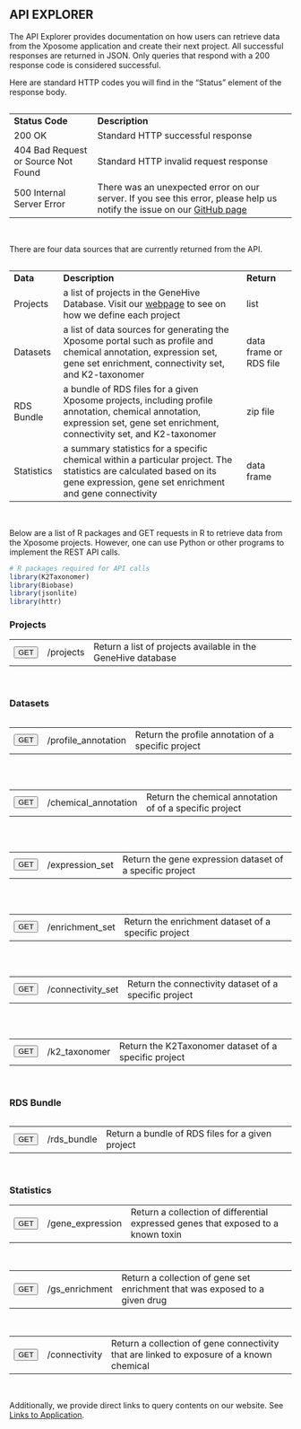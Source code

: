 
## API EXPLORER

<p>The API Explorer provides documentation on how users can retrieve data from the Xposome application and create their next project. All successful responses are returned in JSON. Only queries that respond with a 200 response code is considered successful.</p>

<p>Here are standard HTTP codes you will find in the “Status” element of the response body.</p>

```r
```
<table class="status-table">
  <tr>
    <td><strong>Status Code</strong></td>
    <td><strong>Description</strong></td>
  </tr>
  <tr>
    <td>200 OK</td>
    <td>Standard HTTP successful response</td>
  </tr>
  <tr>
    <td>404 Bad Request or Source Not Found</td>
    <td>Standard HTTP invalid request response</td>
  </tr>
  <tr>
    <td>500 Internal Server Error</td>
    <td>There was an unexpected error on our server. If you see this error, please help us notify the issue on our <a href="https://github.com/montilab/Xposome/">GitHub page</a></td>
  </tr>
</table>

<br>

<p>There are four data sources that are currently returned from the API.</p>

```r
```
<table class="source-table">
  <tr>
    <td><strong>Data</strong></td>
    <td><strong>Description</strong></td>
    <td><strong>Return</strong></td>
  </tr>
  <tr>
    <td>Projects</td>
    <td>a list of projects in the GeneHive Database. Visit our <a href="https://montilab.bu.edu/Xposome/">webpage</a> to see on how we define each project</td>
    <td>list</td>
  </tr>
  <tr>
    <td>Datasets</td>
    <td>a list of data sources for generating the Xposome portal such as profile and chemical annotation, expression set, gene set enrichment, connectivity set, and K2-taxonomer</a></td>
    <td>data frame or RDS file</td>
  </tr>
  <tr>
    <td>RDS Bundle</td>
    <td>a bundle of RDS files for a given Xposome projects, including profile annotation, chemical annotation, expression set, gene set enrichment, connectivity set, and K2-taxonomer</a></td>
    <td>zip file</td>
  </tr> 
  <tr>
    <td>Statistics</td>
    <td>a summary statistics for a specific chemical  within a particular project. The statistics are calculated based on its gene expression, gene set enrichment and gene connectivity</a></td>
    <td>data frame</td>
  </tr>
</table>

<br>

Below are a list of R packages and GET requests in R to retrieve data from the Xposome projects. However, one can use Python or other programs to implement the REST API calls.

<!-- packages: start -->
```r

# R packages required for API calls
library(K2Taxonomer)
library(Biobase)
library(jsonlite)
library(httr)

```

<!-- packages: end -->

<!-- Projects: start -->
### Projects

<table class="get-table">
  <tr>
    <td><button type="button" onclick="ToggleOperation('projects')" class="btn btn-default action-button">GET</button></td>
    <td>&#47;projects</td>
    <td>Return a list of projects available in the GeneHive database</td>
  </tr>
</table>
  
<br>

<div id="projects-block" style="display: none;">

<h4>Implementation</h4>

<p><a target="blank" href="https://montilab.bu.edu/Xposome-API/projects?orderby=asc">https://montilab.bu.edu/Xposome-API/projects?orderby=asc</a></p>

<br>

<table class="api-table">
  <tr>
    <td><strong>Parameter</strong></td>
    <td><strong>Value</strong></td>
    <td><strong>Description</strong></td>
    <td><strong>Data Type</strong></td>
  </tr>
  <tr>
    <td>orderby</td>
    <td>asc (default) or desc</td>
    <td>Sort options</td>
    <td>string</td>
  </tr>
</table>

<br>

<h4>Return</h4>

<p>A list of values</p>

<br>

<h4>Example in R</h4>

```r

cat(
'
<pre>
  # url for local testing
  url0 <- "https://montilab.bu.edu/Xposome-API/projects?orderby=asc"
  
  # Send GET Request to API
  res <- GET(url = url0, encode = "json")
  
  # Check the status of GET request 
  test_request <- tryCatch({
    
    stop_for_status(res)
    
    "pass"
    
  }, error = function(e) {
    
    "fail"
    
  })
</pre>
'
)

# url for local testing
url0 <- "https://montilab.bu.edu/Xposome-API/projects?orderby=asc"

# Send GET Request to API
res <- GET(url = url0, encode = "json")

# Check the status of GET request 
test_request <- tryCatch({
  
  stop_for_status(res)
  
  "pass"
  
}, error = function(e) {
  
  "fail"
  
})

```

<h4>Output</h4>

```r

cat(
'
<pre>
  # If GET request is successful, return the results
  if(test_request == "pass"){
    
    projects <- fromJSON(fromJSON(rawToChar(res$content)))
    print(head(projects))
    
  }
</pre>
'
)


# If GET request is successful, return the results
if(test_request == "pass"){
  
  projects <- fromJSON(fromJSON(rawToChar(res$content)))
  cat("<pre class='output'>", head(projects), "</pre>")
  
}
      
```

<br>

</div>
<!-- Projects: end -->

<!-- Datasets - profile annotation: start -->
### Datasets

```r
```
<table class="get-table">
  <tr>
    <td><button type="button" onclick="ToggleOperation('profile-annotation')" class="btn btn-default action-button">GET</button></td>
    <td>/profile_annotation</td>
    <td>Return the profile annotation of a specific project</td>
  </tr>
</table>

<br>

<div id="profile-annotation-block" style="display: none;">

<h4>Implementation</h4>

<p><a target="blank" href="https://montilab.bu.edu/Xposome-API/profile_annotation?project=ADIPO">https://montilab.bu.edu/Xposome-API/profile_annotation?project=ADIPO</a></p>

<br>

<table class="api-table">
  <tr>
    <td><strong>Parameter</strong></td>
    <td><strong>Value</strong></td>
    <td><strong>Description</strong></td>
    <td><strong>Data Type</strong></td>
  </tr>
  <tr>
    <td>project</td>
    <td>ADIPO or HEPG2 or ...</td>
    <td>Name of the projects</td>
    <td>string</td>
  </tr>
</table>

<br>

<h4>Return</h4>

<p>A data frame object</p>

<br>

<h4>Example in R</h4>

```r

cat(
'
<pre>
# url for local testing
url1 <- paste0("https://montilab.bu.edu/Xposome-API/profile_annotation?project=ADIPO")

# Send GET Request to API
res <- GET(url = url1, encode = "json")

# Check the status of GET request
test_request <- tryCatch({

  stop_for_status(res)

  "pass"

}, error = function(e) {

  "fail"

})
</pre>
'
)

# url for local testing
url1 <- paste0("https://montilab.bu.edu/Xposome-API/profile_annotation?project=ADIPO")

# Send GET Request to API
res <- GET(url = url1, encode = "json")

# Check the status of GET request
test_request <- tryCatch({

  stop_for_status(res)

  "pass"

}, error = function(e) {

  "fail"

})

```

<h4>Output</h4>

```r

cat(
'
<pre>
# If GET request is successful, return the results
if(test_request == "pass"){

  profile_annotation <- fromJSON(fromJSON(rawToChar(res$content)))
  n_row <- ifelse(nrow(profile_annotation) > 10, 10, nrow(profile_annotation))
  n_col <- ifelse(ncol(profile_annotation) > 10, 10, ncol(profile_annotation))  
  print(profile_annotation[1:n_row, 1:n_col])

}
</pre>
'
)

# If GET request is successful, return the results
if(test_request == "pass"){

  profile_annotation <- fromJSON(fromJSON(rawToChar(res$content)))
  n_row <- ifelse(nrow(profile_annotation) > 10, 10, nrow(profile_annotation))
  n_col <- ifelse(ncol(profile_annotation) > 10, 10, ncol(profile_annotation))  
  cat("<pre class='output'>", knitr::kable(profile_annotation[1:n_row, 1:n_col], format="html"), "</pre>")

}

```

<br>

</div>
<!-- Datasets - profile annotation: end -->

<!-- Datasets - chemical annotation: start -->
```r
```
<table class="get-table">
  <tr>
    <td><button type="button" onclick="ToggleOperation('chemical-annotation')" class="btn btn-default action-button">GET</button></td>
    <td>/chemical_annotation</td>
    <td>Return the chemical annotation of of a specific project</td>
  </tr>
</table>

<br>

<div id="chemical-annotation-block" style="display: none;">

<h4>Implementation</h4>

<p><a target="blank" href="https://montilab.bu.edu/Xposome-API/chemical_annotation?project=ADIPO">https://montilab.bu.edu/Xposome-API/chemical_annotation?project=ADIPO</a></p>

<br>

<table class="api-table">
  <tr>
    <td><strong>Parameter</strong></td>
    <td><strong>Value</strong></td>
    <td><strong>Description</strong></td>
    <td><strong>Data Type</strong></td>
  </tr>
  <tr>
    <td>project</td>
    <td>ADIPO or HEPG2 or ...</td>
    <td>Name of the projects</td>
    <td>string</td>
  </tr>
</table>

<br>

<h4>Return</h4>

<p>A data frame object</p>

<br>

<h4>Example in R</h4>

```r

cat(
'
<pre>
# url for local testing
url2 <- paste0("https://montilab.bu.edu/Xposome-API/chemical_annotation?project=ADIPO")

# Send GET Request to API
res <- GET(url = url2, encode = "json")

# Check the status of GET request
test_request <- tryCatch({

  stop_for_status(res)

  "pass"

}, error = function(e) {

  "fail"

})
</pre>
'
)


# url for local testing
url2 <- paste0("https://montilab.bu.edu/Xposome-API/chemical_annotation?project=ADIPO")

# Send GET Request to API
res <- GET(url = url2, encode = "json")

# Check the status of GET request
test_request <- tryCatch({

  stop_for_status(res)

  "pass"

}, error = function(e) {

  "fail"

})

```

<h4>Output</h4>

```r

cat(
'
<pre>
# If GET request is successful, return the results
if(test_request == "pass"){

  chemical_annotation <- fromJSON(fromJSON(rawToChar(res$content)))
  n_row <- ifelse(nrow(chemical_annotation) > 10, 10, nrow(chemical_annotation))
  n_col <- ifelse(ncol(chemical_annotation) > 10, 10, ncol(chemical_annotation))  
  print(chemical_annotation[1:n_row, 1:n_col])

}
</pre>
'
)

# If GET request is successful, return the results
if(test_request == "pass"){

  chemical_annotation <- fromJSON(fromJSON(rawToChar(res$content)))
  n_row <- ifelse(nrow(chemical_annotation) > 10, 10, nrow(chemical_annotation))
  n_col <- ifelse(ncol(chemical_annotation) > 10, 10, ncol(chemical_annotation))  
  cat("<pre class='output'>", knitr::kable(chemical_annotation[1:n_row, 1:n_col], format="html"), "</pre>")

}

```

<br>

</div>
<!-- Datasets - chemical annotation: end -->

<!-- Datasets - expression set: start -->
```r
```
<table class="get-table">
  <tr>
    <td><button type="button" onclick="ToggleOperation('expression-set')" class="btn btn-default action-button">GET</button></td>
    <td>/expression_set</td>
    <td>Return the gene expression dataset of a specific project</td>
  </tr>
</table>

<br>

<div id="expression-set-block" style="display: none;">

<h4>Implementation</h4>

<p><a target="blank" href="https://montilab.bu.edu/Xposome-API/expression_set?project=ADIPO">https://montilab.bu.edu/Xposome-API/expression_set?project=ADIPO</a></p>

<br>

<table class="api-table">
  <tr>
    <td><strong>Parameter</strong></td>
    <td><strong>Value</strong></td>
    <td><strong>Description</strong></td>
    <td><strong>Data Type</strong></td>
  </tr>
  <tr>
    <td>project</td>
    <td>ADIPO or HEPG2 or ...</td>
    <td>Name of the projects</td>
    <td>string</td>
  </tr>
</table>

<br>

<h4>Return</h4>

<p>An RDS file that contains a S4 class object</p>

<br>

<h4>Example in R</h4>

```r

cat(
'
<pre>
# url for local testing
url3 <- paste0("https://montilab.bu.edu/Xposome-API/expression_set?project=ADIPO")

# Send GET Request to API
res <- GET(url = url3, encode = "json")

# Check the status of GET request
test_request <- tryCatch({

  stop_for_status(res)

  "pass"

}, error = function(e) {

  "fail"

})
</pre>
'
)

# url for local testing
url3 <- paste0("https://montilab.bu.edu/Xposome-API/expression_set?project=ADIPO")

# Send GET Request to API
res <- GET(url = url3, encode = "json")

# Check the status of GET request
test_request <- tryCatch({

  stop_for_status(res)

  "pass"

}, error = function(e) {

  "fail"

})

```

<h4>Output</h4>

```r

cat(
'
<pre>
# If GET request is successful, return the results
if(test_request == "pass"){

  temp = tempfile()
  download.file(url3, temp)
  expression_set <- readRDS(temp)
  expression_set = as.data.frame(exprs(expression_set), row.names=rownames(expression_set), col.names=colnames(expression_set))
  unlink(temp)

  n_row <- ifelse(nrow(expression_set) > 10, 10, nrow(expression_set))
  n_col <- ifelse(ncol(expression_set) > 10, 10, ncol(expression_set))  
  print(expression_set[1:n_row, 1:n_col])
  
}
</pre>
'
)

# If GET request is successful, return the results
if(test_request == "pass"){

  temp = tempfile()
  download.file(url3, temp)
  expression_set <- readRDS(temp)
  expression_set = as.data.frame(exprs(expression_set), row.names=rownames(expression_set), col.names=colnames(expression_set))
  unlink(temp)

  n_row <- ifelse(nrow(expression_set) > 10, 10, nrow(expression_set))
  n_col <- ifelse(ncol(expression_set) > 10, 10, ncol(expression_set))  

  cat("<pre class='output'>", knitr::kable(expression_set[1:n_row, 1:n_col], format="html"), "</pre>")

}

```

<br>

</div>
<!-- Datasets - expression set: end -->

<!-- Datasets - enrichment set: start -->
```r
```
<table class="get-table">
  <tr>
    <td><button type="button" onclick="ToggleOperation('enrichment-set')" class="btn btn-default action-button">GET</button></td>
    <td>/enrichment_set</td>
    <td>Return the enrichment dataset of a specific project</td>
  </tr>
</table>

<br>

<div id="enrichment-set-block" style="display: none;">

<h4>Implementation</h4>

<p><a target="blank" href="https://montilab.bu.edu/Xposome-API/enrichment_set?project=ADIPO">https://montilab.bu.edu/Xposome-API/enrichment_set?project=ADIPO</a></p>

<table class="api-table">
  <tr>
    <td><strong>Parameter</strong></td>
    <td><strong>Value</strong></td>
    <td><strong>Description</strong></td>
    <td><strong>Data Type</strong></td>
  </tr>
  <tr>
    <td>project</td>
    <td>ADIPO or HEPG2 or ...</td>
    <td>Name of the projects</td>
    <td>string</td>
  </tr>
</table>

<br>

<h4>Return</h4>

<p>An RDS file that contains a S4 class object</p>

<br>

<h4>Example in R</h4>

```r

cat(
'
<pre>
# url for local testing
url4 <- paste0("https://montilab.bu.edu/Xposome-API/enrichment_set?project=ADIPO")

# Send GET Request to API
res <- GET(url = url4, encode = "json")

# Check the status of GET request
test_request <- tryCatch({

  stop_for_status(res)

  "pass"

}, error = function(e) {

  "fail"

})
</pre>
'
)

# url for local testing
url4 <- paste0("https://montilab.bu.edu/Xposome-API/enrichment_set?project=ADIPO")

# Send GET Request to API
res <- GET(url = url4, encode = "json")

# Check the status of GET request
test_request <- tryCatch({

  stop_for_status(res)

  "pass"

}, error = function(e) {

  "fail"

})

```

<h4>Output</h4>

```r

cat(
'
<pre>
# If GET request is successful, return the results
if(test_request == "pass"){

  temp = tempfile()
  download.file(url4, temp)
  enrichment_set <- readRDS(temp)
  hallmark_set = as.data.frame(exprs(enrichment_set[["gsscores_h.all.v7.0_gsva"]]), row.names=rownames(enrichment_set), col.names=colnames(enrichment_set))
  unlink(temp)

  n_row <- ifelse(nrow(hallmark_set) > 10, 10, nrow(hallmark_set))
  n_col <- ifelse(ncol(hallmark_set) > 10, 10, ncol(hallmark_set))  
  print(hallmark_set[1:n_row, 1:n_col])
  
}
</pre>
'
)

# If GET request is successful, return the results
if(test_request == "pass"){

  temp = tempfile()
  download.file(url4, temp)
  enrichment_set <- readRDS(temp)
  hallmark_set = as.data.frame(exprs(enrichment_set[["gsscores_h.all.v7.0_gsva"]]), row.names=rownames(enrichment_set), col.names=colnames(enrichment_set))
  unlink(temp)

  n_row <- ifelse(nrow(hallmark_set) > 10, 10, nrow(hallmark_set))
  n_col <- ifelse(ncol(hallmark_set) > 10, 10, ncol(hallmark_set))  
  cat("<pre class='output'>", knitr::kable(hallmark_set[1:n_row, 1:n_col], format="html"), "</pre>")

}

```

<br>

</div>
<!-- Datasets - enrichment set: end -->

<!-- Datasets - connectivity set: start -->
```r
```
<table class="get-table">
  <tr>
    <td><button type="button" onclick="ToggleOperation('connectivity-set')" class="btn btn-default action-button">GET</button></td>
    <td>/connectivity_set</td>
    <td>Return the connectivity dataset of a specific project</td>
  </tr>
</table>

<br>

<div id="connectivity-set-block" style="display: none;">

<h4>Implementation</h4>

<p><a target="blank" href="https://montilab.bu.edu/Xposome-API/connectivity_set?project=ADIPO">https://montilab.bu.edu/Xposome-API/connectivity_set?project=ADIPO</a></p>

<table class="api-table">
  <tr>
    <td><strong>Parameter</strong></td>
    <td><strong>Value</strong></td>
    <td><strong>Description</strong></td>
    <td><strong>Data Type</strong></td>
  </tr>
  <tr>
    <td>project</td>
    <td>ADIPO or HEPG2 or ...</td>
    <td>Name of the projects</td>
    <td>string</td>
  </tr>
</table>

<br>

<h4>Return</h4>

<p>An RDS file that contains a S4 class object</p>

<br>

<h4>Example in R</h4>

```r

cat(
'
<pre>
# url for local testing
url5 <- paste0("https://montilab.bu.edu/Xposome-API/connectivity_set?project=ADIPO")

# Send GET Request to API
res <- GET(url = url5, encode = "json")

# Check the status of GET request
test_request <- tryCatch({

  stop_for_status(res)

  "pass"

}, error = function(e) {

  "fail"

})
</pre>
'
)

# url for local testing
url5 <- paste0("https://montilab.bu.edu/Xposome-API/connectivity_set?project=ADIPO")

# Send GET Request to API
res <- GET(url = url5, encode = "json")

# Check the status of GET request
test_request <- tryCatch({

  stop_for_status(res)

  "pass"

}, error = function(e) {

  "fail"

})

```

<h4>Output</h4>

```r

cat(
'
<pre>
# If GET request is successful, return the results
if(test_request == "pass"){

  temp = tempfile()
  download.file(url5, temp)
  connectivity_set <- readRDS(temp)
  pcl_set = as.data.frame(exprs(connectivity_set[["pcl"]]), row.names=rownames(connectivity_set), col.names=colnames(connectivity_set))
  unlink(temp)

  n_row <- ifelse(nrow(pcl_set) > 10, 10, nrow(pcl_set))
  n_col <- ifelse(ncol(pcl_set) > 10, 10, ncol(pcl_set))  
  print(pcl_set[1:n_row, 1:n_col])
  
}
</pre>
'
)

# If GET request is successful, return the results
if(test_request == "pass"){

  temp = tempfile()
  download.file(url5, temp)
  connectivity_set <- readRDS(temp)
  pcl_set = as.data.frame(exprs(connectivity_set[["pcl"]]), row.names=rownames(connectivity_set), col.names=colnames(connectivity_set))
  unlink(temp)

  n_row <- ifelse(nrow(pcl_set) > 10, 10, nrow(pcl_set))
  n_col <- ifelse(ncol(pcl_set) > 10, 10, ncol(pcl_set))  
  cat("<pre class='output'>", knitr::kable(pcl_set[1:n_row, 1:n_col], format="html"), "</pre>")

}

```

<br>

</div>
<!-- Datasets - connectivity set: end -->

<!-- Datasets - k2taxonomer: start -->
```r
```
<table class="get-table">
  <tr>
    <td><button type="button" onclick="ToggleOperation('k2taxonomer')" class="btn btn-default action-button">GET</button></td>
    <td>/k2_taxonomer</td>
    <td>Return the K2Taxonomer dataset of a specific project</td>
  </tr>
</table>

<br>

<div id="k2taxonomer-block" style="display: none;">

<h4>Implementation</h4>

<p><a target="blank" href="https://montilab.bu.edu/Xposome-API/k2_taxonomer?project=ADIPO">https://montilab.bu.edu/Xposome-API/k2_taxonomer?project=ADIPO</a></p>

<table class="api-table">
  <tr>
    <td><strong>Parameter</strong></td>
    <td><strong>Value</strong></td>
    <td><strong>Description</strong></td>
    <td><strong>Data Type</strong></td>
  </tr>
  <tr>
    <td>project</td>
    <td>ADIPO or HEPG2 or ...</td>
    <td>Name of the projects</td>
    <td>string</td>
  </tr>
</table>

<br>

<h4>Return</h4>

<p>An RDS file that contains a K2 class object. Requires K2Taxonomer package to extract the content of the object.</p>

<br>

<h4>Example in R</h4>

```r

cat(
'
<pre>
# url for local testing
url6 <- paste0("https://montilab.bu.edu/Xposome-API/k2_taxonomer?project=ADIPO")

# Send GET Request to API
res <- GET(url = url6, encode = "json")

# Check the status of GET request
test_request <- tryCatch({

  stop_for_status(res)

  "pass"

}, error = function(e) {

  "fail"

})
</pre>
'
)

# url for local testing
url6 <- paste0("https://montilab.bu.edu/Xposome-API/k2_taxonomer?project=ADIPO")

# Send GET Request to API
res <- GET(url = url6, encode = "json")

# Check the status of GET request
test_request <- tryCatch({

  stop_for_status(res)

  "pass"

}, error = function(e) {

  "fail"

})

```

<h4>Output</h4>

```r

cat(
'
<pre>
# If GET request is successful, return the results
if(test_request == "pass"){

  temp = tempfile()
  download.file(url6, temp)
  k2_taxonomer <- readRDS(temp)
  k2_eset <- k2_taxonomer@eSet
  k2_eset = as.data.frame(exprs(k2_eset[["pcl"]]), row.names=rownames(k2_eset), col.names=colnames(k2_eset))
  unlink(temp)

  n_row <- ifelse(nrow(k2_eset) > 10, 10, nrow(k2_eset))
  n_col <- ifelse(ncol(k2_eset) > 10, 10, ncol(k2_eset))  
  print(k2_eset[1:n_row, 1:n_col])
  
}
</pre>
'
)

# If GET request is successful, return the results
if(test_request == "pass"){

  temp = tempfile()
  download.file(url6, temp)
  k2_taxonomer <- readRDS(temp)
  k2_eset <- k2_taxonomer@eSet
  k2_eset = as.data.frame(k2_eset, row.names=rownames(k2_eset), col.names=colnames(k2_eset))
  unlink(temp)

  n_row <- ifelse(nrow(k2_eset) > 10, 10, nrow(k2_eset))
  n_col <- ifelse(ncol(k2_eset) > 10, 10, ncol(k2_eset))   
  cat("<pre class='output'>", knitr::kable(k2_eset[1:n_row, 1:n_col], format="html"), "</pre>")

}

```

<br>

</div>
<!-- Datasets - k2taxonomer: end -->

<!-- Datasets - rds_bundle: start -->
### RDS Bundle

```r
```
<table class="get-table">
  <tr>
    <td><button type="button" onclick="ToggleOperation('rds_bundle')" class="btn btn-default action-button">GET</button></td>
    <td>/rds_bundle</td>
    <td>Return a bundle of RDS files for a given project</td>
  </tr>
</table>

<br>

<div id="rds_bundle-block" style="display: none;">

<h4>Implementation</h4>

<p><a target="blank" href="https://montilab.bu.edu/Xposome-API/rds_bundle?project=ADIPO">https://montilab.bu.edu/Xposome-API/rds_bundle?project=ADIPO</a></p>

<table class="api-table">
  <tr>
    <td><strong>Parameter</strong></td>
    <td><strong>Value</strong></td>
    <td><strong>Description</strong></td>
    <td><strong>Data Type</strong></td>
  </tr>
  <tr>
    <td>project</td>
    <td>ADIPO or HEPG2 or ...</td>
    <td>Name of the projects</td>
    <td>string</td>
  </tr>
</table>

<br>

<h4>Return</h4>

<p>An zip file that contains six RDS files for a given project. These RDS files are named as "Profile_Annotation.RDS", "Chemical_Annotation.RDS", "Gene_Expression.RDS", "Gene_Set_Enrichment.RDS", "Connectivity.RDS", and "K2Taxonomer.RDS"</p>

<br>

<h4>Example in R</h4>

```r

cat(
'
<pre>
# url for local testing
url7 <- paste0("https://montilab.bu.edu/Xposome-API/rds_bundle?project=ADIPO")

# Send GET Request to API
res <- GET(url = url7, encode = "json")

# Check the status of GET request
test_request <- tryCatch({

  stop_for_status(res)

  "pass"

}, error = function(e) {

  "fail"

})
</pre>
'
)

# url for local testing
url7 <- paste0("https://montilab.bu.edu/Xposome-API/rds_bundle?project=ADIPO")

# Send GET Request to API
res <- GET(url = url7, encode = "json")

# Check the status of GET request
test_request <- tryCatch({

  stop_for_status(res)

  "pass"

}, error = function(e) {

  "fail"

})

```

<h4>Output</h4>

```r

cat(
'
<pre>
# If GET request is successful, return the results
if(test_request == "pass"){

  file_dir = file.path(tempdir(), "ADIPO-Dataset")
  
  zip_file = paste0(file_dir, ".zip")
  
  download.file(url7, zip_file)
  
  profile_annotation <- readRDS(unzip(zipfile=zip_file, "Profile_Annotation.RDS", exdir=file_dir))
  
  chemical_annotation <- readRDS(unzip(zipfile=zip_file, "Chemical_Annotation.RDS", exdir=file_dir))
  
  expression_set <- readRDS(unzip(zipfile=zip_file, "Gene_Expression.RDS", exdir=file_dir))
  
  enrichment_set <- readRDS(unzip(zipfile=zip_file, "Gene_Set_Enrichment.RDS", exdir=file_dir))
  
  connectivity_set <- readRDS(unzip(zipfile=zip_file, "Connectivity.RDS", exdir=file_dir))
  
  k2_taxonomer <- readRDS(unzip(zipfile=zip_file, "K2Taxonomer.RDS", exdir=file_dir))
  
  unlink(zip_file); unlink(file_dir);

  print(list.files(file_dir))
  
}
</pre>
'
)

# If GET request is successful, return the results
if(test_request == "pass"){

  file_dir = file.path(tempdir(), "ADIPO-Dataset")
  
  zip_file = paste0(file_dir, ".zip")
  
  download.file(url7, zip_file)
  
  profile_annotation <- readRDS(unzip(zipfile=zip_file, "Profile_Annotation.RDS", exdir=file_dir))
  
  chemical_annotation <- readRDS(unzip(zipfile=zip_file, "Chemical_Annotation.RDS", exdir=file_dir))
  
  expression_set <- readRDS(unzip(zipfile=zip_file, "Gene_Expression.RDS", exdir=file_dir))
  
  enrichment_set <- readRDS(unzip(zipfile=zip_file, "Gene_Set_Enrichment.RDS", exdir=file_dir))
  
  connectivity_set <- readRDS(unzip(zipfile=zip_file, "Connectivity.RDS", exdir=file_dir))
  
  k2_taxonomer <- readRDS(unzip(zipfile=zip_file, "K2Taxonomer.RDS", exdir=file_dir))
  
  unlink(zip_file); unlink(file_dir);

  cat("<pre class='output'><strong>", paste(list.files(file_dir), sep="\t"), "</strong></pre>")

}

```

<br>

</div>
<!-- Datasets - rds_bundle: end -->

<!-- Statistics - gene expression: start -->
### Statistics

<table class="get-table">
  <tr>
    <td><button type="button" class="btn btn-default action-button" onclick="ToggleOperation('gene-expression-stat')">GET</button></td>
    <td>/gene_expression</td>
    <td>Return  a collection of differential expressed genes that exposed to a known toxin</td>
  </tr>
</table>

<br>

<div id="gene-expression-stat-block" style="display: none;">

<h4>Implementation</h4>

<p><a target="blank" href="https://montilab.bu.edu/Xposome-API/gene_expression?project=ADIPO&chemical_id=EtHex&summarize.func=median&landmark=TRUE&do.markers=TRUE&do.scorecutoff=TRUE">https://montilab.bu.edu/Xposome-API/gene_expression?project=ADIPO&chemical_id=EtHex&summarize.func=median&landmark=TRUE&do.markers=TRUE&do.scorecutoff=TRUE</a></p>

<br>

<table class="api-table">
  <tr>
    <td><strong>Parameter</strong></td>
    <td><strong>Value</strong></td>
    <td><strong>Description</strong></td>
    <td><strong>Data Type</strong></td>
  </tr>
  <tr>
    <td>project</td>
    <td>ADIPO or HEPG2 or ...</td>
    <td>Name of the projects</td>
    <td>string</td>
  </tr>
  <tr>
    <td>chemical_id</td>
    <td>1,2-Dibromo-3-chloropropane or ...</td>
    <td>Name of the chemicals or CAS ids of a chemical in a specific project</td>
    <td>string</td>
  </tr>
  <tr>
    <td>summarize.func</td>
    <td>median (default) or mean/min/max/Q1/Q3</td>
    <td>Name of the summarize functions</td>
    <td>string</td>
  </tr>
  <tr>
    <td>landmark</td>
    <td>TRUE or FALSE (default)</td>
    <td>Whether to include landmark genes</td>
    <td>boolean</td>
  </tr>
  <tr>
    <td>do.nmarkers</td>
    <td>TRUE (default) or FALSE</td>
    <td>Whether to filter by the number of landmark genes (ranging from 1 to 1000)</td>
    <td>boolean</td>
  </tr>
  <tr>
    <td>do.scorecutoff</td>
    <td>TRUE (default) or FALSE</td>
    <td>Whether to filter by the z-scores (cutoff from -2 to 2)</td>
    <td>boolean</td>
  </tr>
</table>

<br>

<h4>Return</h4>

<p>A data frame object</p>

<br>

<h4>Example in R</h4>

```r

cat(
'
<pre>
# url for local testing
url8 <- paste0("https://montilab.bu.edu/Xposome-API/gene_expression?project=ADIPO&chemical_id=EtHex&summarize.func=median&landmark=TRUE&do.markers=TRUE&do.scorecutoff=TRUE")

# Send GET Request to API
res <- GET(url = url8, encode = "json")

# Check the status of GET request
test_request <- tryCatch({

  stop_for_status(res)

  "pass"

}, error = function(e) {

  "fail"

})

</pre>
'
)

# url for local testing
url8 <- paste0("https://montilab.bu.edu/Xposome-API/gene_expression?project=ADIPO&chemical_id=EtHex&summarize.func=median&landmark=TRUE&do.markers=TRUE&do.scorecutoff=TRUE")

# Send GET Request to API
res <- GET(url = url8, encode = "json")

# Check the status of GET request
test_request <- tryCatch({

  stop_for_status(res)

  "pass"

}, error = function(e) {

  "fail"

})

```

<h4>Output</h4>

```r

cat(
'
<pre>
# If GET request is successful, return the results
if(test_request == "pass"){

  gene_expression_stat <- fromJSON(fromJSON(rawToChar(res$content)))
  n_row <- ifelse(nrow(gene_expression_stat) > 10, 10, nrow(gene_expression_stat))
  n_col <- ifelse(ncol(gene_expression_stat) > 10, 10, ncol(gene_expression_stat))
  print(gene_expression_stat[1:n_row, 1:n_col])

}
</pre>
'
)

# If GET request is successful, return the results
if(test_request == "pass"){

  gene_expression_stat <- fromJSON(fromJSON(rawToChar(res$content)))
  n_row <- ifelse(nrow(gene_expression_stat) > 10, 10, nrow(gene_expression_stat))
  n_col <- ifelse(ncol(gene_expression_stat) > 10, 10, ncol(gene_expression_stat))
  cat("<pre class='output'>", knitr::kable(gene_expression_stat[1:n_row, 1:n_col], format="html"), "</pre>")

}

```

<br>

</div>
<!-- Statistics - gene expression: end -->

<!-- Statistics - gene set enrichment: start -->
<table class="get-table">
  <tr>
    <td><button type="button" onclick="ToggleOperation('gene-set-enrichment-stat')" class="btn btn-default action-button">GET</button></td>
    <td>/gs_enrichment</td>
    <td>Return  a collection of gene set enrichment that was exposed to a given drug</td>
  </tr>
</table>

<br>

<div id="gene-set-enrichment-stat-block" style="display: none;">

<h4>Implementation</h4>

<p><a target="blank" href="https://montilab.bu.edu/Xposome-API/gs_enrichment?project=ADIPO&chemical_id=EtHex&geneset=Hallmark&gsva=gsva&summarize.func=median">https://montilab.bu.edu/Xposome-API/gs_enrichment?project=ADIPO&chemical_id=EtHex&geneset=Hallmark&gsva=gsva&summarize.func=median</a></p>

<br>

<table class="api-table">
  <tr>
    <td><strong>Parameter</strong></td>
    <td><strong>Value</strong></td>
    <td><strong>Description</strong></td>
    <td><strong>Data Type</strong></td>
  </tr>
  <tr>
    <td>project</td>
    <td>ADIPO or HEPG2 or ...</td>
    <td>Name of the projects</td>
    <td>string</td>
  </tr>
  <tr>
    <td>chemical_id</td>
    <td>1,2-Dibromo-3-chloropropane or ...</td>
    <td>Name of the chemicals or CAS ids of a chemical in a specific project</td>
    <td>string</td>
  </tr>
  <tr>
    <td>geneset</td>
    <td>Hallmark (default) or C2 or NURSA</td>
    <td>Collection of the gene set enrichment</td>
    <td>string</td>
  </tr>
  <tr>
    <td>gsva</td>
    <td>gsva (default)</td>
    <td>Method of the gene set enrichment analysis</td>
    <td>string</td>
  </tr>
  <tr>
    <td>summarize.func</td>
    <td>median (default) or mean/min/max/Q1/Q3</td>
    <td>Name of the summarize functions</td>
    <td>string</td>
  </tr>
</table>

<br>

<h4>Return</h4>

<p>A data frame object</p>

<br>

<h4>Example in R</h4>

```r

cat(
'
<pre>
# url for local testing
url9 <- paste0("https://montilab.bu.edu/Xposome-API/gs_enrichment?project=ADIPO&chemical_id=EtHex&geneset=Hallmark&gsva=gsva&summarize.func=median")

# Send GET Request to API
res <- GET(url = url9, encode = "json")

# Check the status of GET request
test_request <- tryCatch({

  stop_for_status(res)

  "pass"

}, error = function(e) {

  "fail"

})
</pre>
'
)

# url for local testing
url9 <- paste0("https://montilab.bu.edu/Xposome-API/gs_enrichment?project=ADIPO&chemical_id=EtHex&geneset=Hallmark&gsva=gsva&summarize.func=median")

# Send GET Request to API
res <- GET(url = url9, encode = "json")

# Check the status of GET request
test_request <- tryCatch({

  stop_for_status(res)

  "pass"

}, error = function(e) {

  "fail"

})

```

<h4>Output</h4>

```r

cat(
'
<pre>
# If GET request is successful, return the results
if(test_request == "pass"){

  gs_enrichment_stat <- fromJSON(fromJSON(rawToChar(res$content)))
  n_row <- ifelse(nrow(gs_enrichment_stat) > 10, 10, nrow(gs_enrichment_stat))
  n_col <- ifelse(ncol(gs_enrichment_stat) > 10, 10, ncol(gs_enrichment_stat))
  print(gs_enrichment_stat[1:n_row, 1:n_col])
}
</pre>
'
)

# If GET request is successful, return the results
if(test_request == "pass"){

  gs_enrichment_stat <- fromJSON(fromJSON(rawToChar(res$content)))
  n_row <- ifelse(nrow(gs_enrichment_stat) > 10, 10, nrow(gs_enrichment_stat))
  n_col <- ifelse(ncol(gs_enrichment_stat) > 10, 10, ncol(gs_enrichment_stat))
  cat("<pre class='output'>", knitr::kable(gs_enrichment_stat[1:n_row, 1:n_col], format="html"), "</pre>")
  
}

```

<br>

</div>
<!-- Statistics - gene set enrichment: end -->

<!-- Statistics - connectivity: start -->
<table class="get-table">
  <tr>
    <td><button type="button" onclick="ToggleOperation('connectivity-stat')" class="btn btn-default action-button">GET</button></td>
    <td>/connectivity</td>
    <td>Return  a collection of gene connectivity that are linked to exposure of a known chemical</td>
  </tr>
</table>

<br>

<div id="connectivity-stat-block" style="display: none;">

<h4>Implementation</h4>

<p><a target="blank" href="https://montilab.bu.edu/Xposome-API/connectivity?project=ADIPO&chemical_id=EtHex&connectivity_classes=pcl&summarize.func=median">https://montilab.bu.edu/Xposome-API/connectivity?project=ADIPO&chemical_id=EtHex&connectivity_classes=pcl&summarize.func=median</a></p>

<br>

<table class="api-table">
  <tr>
    <td><strong>Parameter</strong></td>
    <td><strong>Value</strong></td>
    <td><strong>Description</strong></td>
    <td><strong>Data Type</strong></td>
  </tr>
  <tr>
    <td>project</td>
    <td>ADIPO or HEPG2 or ...</td>
    <td>Name of the projects</td>
    <td>string</td>
  </tr>
  <tr>
    <td>chemical_id</td>
    <td>1,2-Dibromo-3-chloropropane or ...</td>
    <td>Name of the chemicals or CAS ids of a chemical in a specific project</td>
    <td>string</td>
  </tr>
  <tr>
    <td>connectivity_classes</td>
    <td>pcl (Perturbagen Classes, default) or pert (Perturbagens)</td>
    <td>Name of the connectivity classes</td>
    <td>string</td>
  </tr>
  <tr>
    <td>summarize.func</td>
    <td>median (default) or mean/min/max/Q1/Q3</td>
    <td>Name of the summarize functions</td>
    <td>string</td>
  </tr>
</table>

<br>

<h4>Return</h4>

<p>A data frame object</p>

<br>

<h4>Example in R</h4>

```r

cat(
'
<pre>
# url for local testing
url10 <- paste0("https://montilab.bu.edu/Xposome-API/connectivity?project=ADIPO&chemical_id=EtHex&connectivity_classes=pcl&summarize.func=median")

# Send GET Request to API
res <- GET(url = url10, encode = "json")

# Check the status of GET request
test_request <- tryCatch({

  stop_for_status(res)

  "pass"

}, error = function(e) {

  "fail"

})
</pre>
'
)

# url for local testing
url10 <- paste0("https://montilab.bu.edu/Xposome-API/connectivity?project=ADIPO&chemical_id=EtHex&connectivity_classes=pcl&summarize.func=median")

# Send GET Request to API
res <- GET(url = url10, encode = "json")

# Check the status of GET request
test_request <- tryCatch({

  stop_for_status(res)

  "pass"

}, error = function(e) {

  "fail"

})

```

<h4>Output</h4>

```r

cat(
'
<pre>
# If GET request is successful, return the results
if(test_request == "pass"){

  connectivity_stat <- fromJSON(fromJSON(rawToChar(res$content)))
  n_row <- ifelse(nrow(connectivity_stat) > 10, 10, nrow(connectivity_stat))
  n_col <- ifelse(ncol(connectivity_stat) > 10, 10, ncol(connectivity_stat))
  print(connectivity_stat[1:n_row, 1:n_col])

}
</pre>
'
)

# If GET request is successful, return the results
if(test_request == "pass"){

  connectivity_stat <- fromJSON(fromJSON(rawToChar(res$content)))
  n_row <- ifelse(nrow(connectivity_stat) > 10, 10, nrow(connectivity_stat))
  n_col <- ifelse(ncol(connectivity_stat) > 10, 10, ncol(connectivity_stat))
  cat("<pre class='output'>", knitr::kable(connectivity_stat[1:n_row, 1:n_col], format="html"), "</pre>")

}

```

<br>

</div>
<!-- Statistics - connectivity: end -->

<p>Additionally, we provide direct links to query contents on our website. See <a href="#links-to-application">Links to Application</a>.

<br><br>
